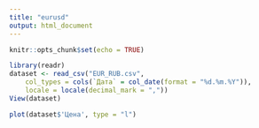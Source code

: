 ```yaml
---
title: "eurusd"
output: html_document
---
```


```r
knitr::opts_chunk$set(echo = TRUE)
```

```r
library(readr)
dataset <- read_csv("EUR_RUB.csv", 
    col_types = cols(`Дата` = col_date(format = "%d.%m.%Y")), 
    locale = locale(decimal_mark = ","))
View(dataset)
```


```r
plot(dataset$'Цена', type = "l")
```

